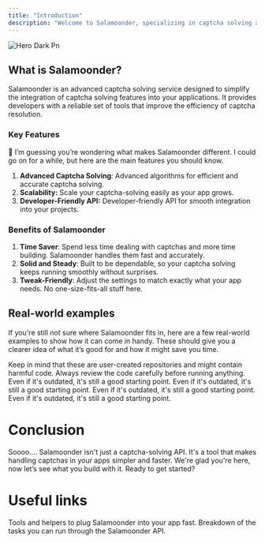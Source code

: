 ```yaml
---
title: "Introduction"
description: "Welcome to Salamoonder, specializing in captcha solving and beyond. Salamoonder helps automate your tasks on protected websites."
---
```


![Hero Dark Pn](/images/salamoonder-hero.png)

## What is Salamoonder?

Salamoonder is an advanced captcha solving service designed to simplify the integration of captcha solving features into your applications. It provides developers with a reliable set of tools that improve the efficiency of captcha resolution.

### Key Features

🤔 I’m guessing you’re wondering what makes Salamoonder different. I could go on for a while, but here are the main features you should know.

1. **Advanced Captcha Solving**: Advanced algorithms for efficient and accurate captcha solving.
2. **Scalability:** Scale your captcha-solving easily as your app grows.
3. **Developer-Friendly API:** Developer-friendly API for smooth integration into your projects.

### Benefits of Salamoonder

1. **Time Saver**: Spend less time dealing with captchas and more time building. Salamoonder handles them fast and accurately.
2. **Solid and Steady**: Built to be dependable, so your captcha solving keeps running smoothly without surprises.
3. **Tweak-Friendly**: Adjust the settings to match exactly what your app needs. No one-size-fits-all stuff here.

## Real-world examples

If you're still not sure where Salamoonder fits in, here are a few real-world examples to show how it can come in handy. These should give you a clearer idea of what it’s good for and how it might save you time.

<Tip>
  Keep in mind that these are user-created repositories and might contain harmful code. Always review the code carefully before running anything.
</Tip>

<CardGroup cols={2}>
  <Card title="fqw3/Kick.com-account-generator" icon="network-wired" href="https://github.com/fqw3/Kick.com-account-generator">
    Even if it's outdated, it's still a good starting point.
  </Card>
  <Card title="masterking32/twitch-account-creator" icon="sparkles" href="https://github.com/masterking32/twitch-account-creator">
    Even if it's outdated, it's still a good starting point.
  </Card>
  <Card title="gui-fkb/twitch-accounts" icon="server" href="https://github.com/gui-fkb/twitch-accounts">
    Even if it's outdated, it's still a good starting point.
  </Card>
  <Card title="fqw3/kick-follow-bot" icon="people-carry-box" href="https://github.com/fqw3/kick-follow-bot">
    Even if it's outdated, it's still a good starting point.
  </Card>
</CardGroup>


# **Conclusion**

Soooo.... Salamoonder isn't just a captcha-solving API. It's a tool that makes handling captchas in your apps simpler and faster. We're glad you're here, now let’s see what you build with it. Ready to get started?

# Useful links

<CardGroup cols={1}>
  <Card title="Salamoonder SDK" icon="toolbox">
    Tools and helpers to plug Salamoonder into your app fast.
  </Card>
  <Card title="API Tasks" icon="sparkles">
    Breakdown of the tasks you can run through the Salamoonder API.
  </Card>
</CardGroup>